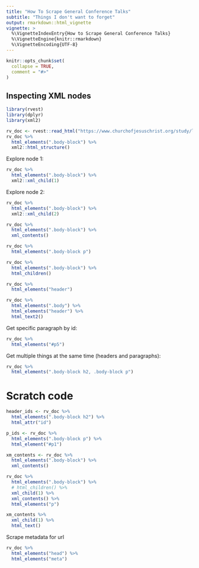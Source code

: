 ```yaml
---
title: "How To Scrape General Conference Talks"
subtitle: "Things I don't want to forget"
output: rmarkdown::html_vignette
vignette: >
  %\VignetteIndexEntry{How to Scrape General Conference Talks}
  %\VignetteEngine{knitr::rmarkdown}
  %\VignetteEncoding{UTF-8}
---
```


```r
knitr::opts_chunk$set(
  collapse = TRUE,
  comment = "#>"
)
```

## Inspecting XML nodes

```r
library(rvest)
library(dplyr)
library(xml2)
```
```r
rv_doc <- rvest::read_html("https://www.churchofjesuschrist.org/study/liahona/2020/11/15cook?lang=eng")
rv_doc %>%
  html_elements(".body-block") %>%
  xml2::html_structure()
```


Explore node 1:
```r
rv_doc %>%
  html_elements(".body-block") %>%
  xml2::xml_child(1)
```
Explore node 2:
```r
rv_doc %>%
  html_elements(".body-block") %>%
  xml2::xml_child(2)
```

```r
rv_doc %>%
  html_elements(".body-block") %>%
  xml_contents()

rv_doc %>%
  html_elements(".body-block p")

rv_doc %>%
  html_elements(".body-block") %>%
  html_children()
```
```r
rv_doc %>%
  html_elements("header")
```
```r
rv_doc %>%
  html_elements(".body") %>%
  html_elements("header") %>%
  html_text2()
```

Get specific paragraph by id:
```r
rv_doc %>%
  html_elements("#p5")
```


Get multiple things at the same time (headers and paragraphs):
```r
rv_doc %>%
  html_elements(".body-block h2, .body-block p")
```


# Scratch code
```r
header_ids <- rv_doc %>%
  html_elements(".body-block h2") %>%
  html_attr("id")
```


```r
p_ids <- rv_doc %>%
  html_elements(".body-block p") %>%
  html_element("#p1")
```


```r
xm_contents <- rv_doc %>%
  html_elements(".body-block") %>%
  xml_contents()
```


```r
rv_doc %>%
  html_elements(".body-block") %>%
  # html_children() %>%
  xml_child(1) %>%
  xml_contents() %>%
  html_elements("p")
```

```r
xm_contents %>%
  xml_child(1) %>%
  html_text()
```

Scrape metadata for url
```r
rv_doc %>%
  html_elements("head") %>%
  html_elements("meta")
```
